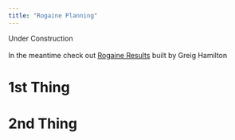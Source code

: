 ```yaml
---
title: "Rogaine Planning"
---
```


Under Construction\
\
In the meantime check out [Rogaine Results](https://rogaine-results.com/) built by Greig Hamilton

# 1st Thing

# 2nd Thing
